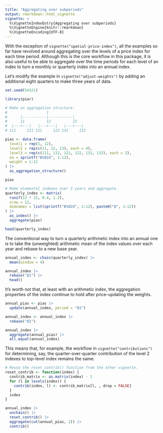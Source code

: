 ```yaml
---
title: "Aggregating over subperiods"
output: rmarkdown::html_vignette
vignette: >
  %\VignetteIndexEntry{Aggregating over subperiods}
  %\VignetteEngine{knitr::rmarkdown}
  %\VignetteEncoding{UTF-8}
---
```


With the exception of `vignette("spatial-price-index")`, all the examples so far
have revolved around aggregating over the levels of a price index for each
time period. Although this is the core workflow in this package, it is also
useful to be able to aggregate over the time periods for each level of an index
to turn a monthly or quarterly index into an annual index.

Let's modify the example in `vignette("adjust-weights")` by adding an additional
eight quarters to make three years of data.

```r
set.seed(54321)

library(piar)

# Make an aggregation structure.
#                  1
#      |-----------|-----------|
#      11          12          13
#  |---+---|   |---+---|   |---+---|
# 111     121 121     122 131     132

pias <- data.frame(
  level1 = rep(1, 12),
  level2 = rep(c(11, 12, 13), each = 4),
  level3 = rep(c(111, 112, 121, 122, 131, 132), each = 2),
  ea = sprintf("B%02d", 1:12),
  weight = 1:12
) |>
  as_aggregation_structure()

pias

# Make elemental indexes over 3 years and aggregate.
quarterly_index <- matrix(
  runif(12 * 12, 0.4, 1.2),
  nrow = 12,
  dimnames = list(sprintf("B%02d", 1:12), paste0("Q", 1:12))
) |>
  as_index() |>
  aggregate(pias)

head(quarterly_index)
```

The conventional way to turn a quarterly arithmetic index into an annual one is
to take the (unweighted) arithmetic mean of the index values over each year and
rebase to a new base year.

```r
annual_index <- chain(quarterly_index) |>
  mean(window = 4)

annual_index |>
  rebase("Q1") |>
  head()
```

It's worth not that, at least with an arithmetic index, the aggregation
properties of the index continue to hold after price-updating the weights.

```r
annual_pias <- pias |>
  update(annual_index, period = "Q1")

annual_index <- annual_index |>
  rebase("Q1")

annual_index |>
  aggregate(annual_pias) |>
  all.equal(annual_index)
```

This means that, for example, the workflow in `vignette("contributions")` for
determining, say, the quarter-over-quarter contribution of the level 2 indexes
to top-level index remains the same.

```r
# Reuse the reset_contrib() function from the other vignette.
reset_contrib <- function(index) {
  contrib_matrix <- as.matrix(index) - 1
  for (l in levels(index)) {
    contrib(index, l) <- contrib_matrix[l, , drop = FALSE]
  }
  index
}

annual_index |>
  unchain() |>
  reset_contrib() |>
  aggregate(cut(annual_pias, 2)) |>
  contrib()
```
